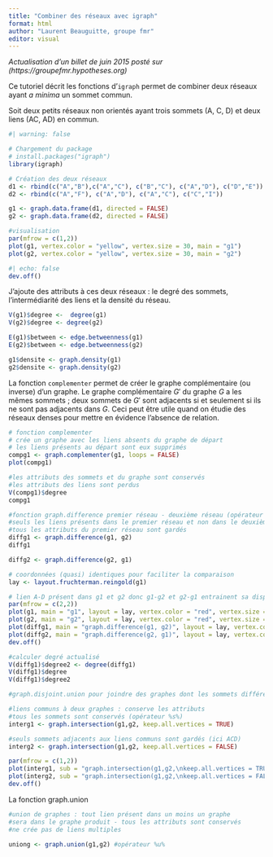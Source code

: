 ```yaml
---
title: "Combiner des réseaux avec igraph"
format: html
author: "Laurent Beauguitte, groupe fmr"
editor: visual
---
```


*Actualisation d'un billet de juin 2015 posté sur (https://groupefmr.hypotheses.org)*

Ce tutoriel décrit les fonctions d'`igraph` permet de combiner deux réseaux ayant *a minima* un sommet commun.

Soit deux petits réseaux non orientés ayant trois sommets (A, C, D) et deux liens (AC, AD) en commun.

```r
#| warning: false

# Chargement du package
# install.packages("igraph")
library(igraph)

# Création des deux réseaux
d1 <- rbind(c("A","B"),c("A","C"), c("B","C"), c("A","D"), c("D","E"))
d2 <- rbind(c("A","F"), c("A","D"), c("A","C"), c("C","I"))

g1 <- graph.data.frame(d1, directed = FALSE)
g2 <- graph.data.frame(d2, directed = FALSE)

#visualisation
par(mfrow = c(1,2))
plot(g1, vertex.color = "yellow", vertex.size = 30, main = "g1")
plot(g2, vertex.color = "yellow", vertex.size = 30, main = "g2")
```

```r
#| echo: false
dev.off()
````

J'ajoute des attributs à ces deux réseaux : le degré des sommets, l'intermédiarité des liens et la densité du réseau.

```r
V(g1)$degree <-  degree(g1)
V(g2)$degree <- degree(g2)

E(g1)$between <- edge.betweenness(g1)
E(g2)$between <- edge.betweenness(g2)

g1$densite <- graph.density(g1)
g2$densite <- graph.density(g2)
````

La fonction `complementer` permet de créer le graphe complémentaire (ou  inverse) d'un graphe. Le graphe complémentaire $G'$ du graphe $G$ a les mêmes sommets ; deux sommets de $G'$ sont adjacents si et seulement si ils ne sont pas adjacents dans $G$. Ceci peut être utile quand on étudie des réseaux denses pour mettre en évidence l'absence de relation.

```r
# fonction complementer
# crée un graphe avec les liens absents du graphe de départ
# les liens présents au départ sont eux supprimés
compg1 <- graph.complementer(g1, loops = FALSE)
plot(compg1)

#les attributs des sommets et du graphe sont conservés
#les attributs des liens sont perdus
V(compg1)$degree
compg1

#fonction graph.difference premier réseau - deuxième réseau (opérateur %m%)
#seuls les liens présents dans le premier réseau et non dans le deuxième sont conservés
#tous les attributs du premier réseau sont gardés
diffg1 <- graph.difference(g1, g2)
diffg1

diffg2 <- graph.difference(g2, g1)

# coordonnées (quasi) identiques pour faciliter la comparaison
lay <- layout.fruchterman.reingold(g1)

# lien A-D présent dans g1 et g2 donc g1-g2 et g2-g1 entrainent sa disparition
par(mfrow = c(2,2))
plot(g1, main = "g1", layout = lay, vertex.color = "red", vertex.size = 20, vertex.label.dist =3)
plot(g2, main = "g2", layout = lay, vertex.color = "red", vertex.size = 20, vertex.label.dist =3)
plot(diffg1, main = "graph.difference(g1, g2)", layout = lay, vertex.color = "red", vertex.size = 20, vertex.label.dist =3)
plot(diffg2, main = "graph.difference(g2, g1)", layout = lay, vertex.color = "red", vertex.size = 20, vertex.label.dist =3)
dev.off()

#calculer degré actualisé
V(diffg1)$degree2 <- degree(diffg1)
V(diffg1)$degree
V(diffg1)$degree2

#graph.disjoint.union pour joindre des graphes dont les sommets différents (opérateur %du%)

#liens communs à deux graphes : conserve les attributs
#tous les sommets sont conservés (opérateur %s%)
interg1 <- graph.intersection(g1,g2, keep.all.vertices = TRUE)

#seuls sommets adjacents aux liens communs sont gardés (ici ACD)
interg2 <- graph.intersection(g1,g2, keep.all.vertices = FALSE)

par(mfrow = c(1,2))
plot(interg1, sub = "graph.intersection(g1,g2,\nkeep.all.vertices = TRUE)")
plot(interg2, sub = "graph.intersection(g1,g2,\nkeep.all.vertices = FALSE)")
dev.off()
````

La fonction graph.union

```r
#union de graphes : tout lien présent dans un moins un graphe
#sera dans le graphe produit - tous les attributs sont conservés
#ne crée pas de liens multiples

uniong <- graph.union(g1,g2) #opérateur %u%

```
